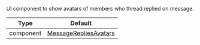 UI component to show avatars of members who thread replied on message. 

| Type | Default |
| - | - |
| component | [MessageRepliesAvatars](/reactnative/ui-components/message-replies-avatars) |

